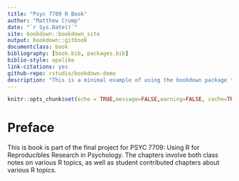 ```yaml
--- 
title: "Psyc 7709 R Book"
author: "Matthew Crump"
date: "`r Sys.Date()`"
site: bookdown::bookdown_site
output: bookdown::gitbook
documentclass: book
bibliography: [book.bib, packages.bib]
biblio-style: apalike
link-citations: yes
github-repo: rstudio/bookdown-demo
description: "This is a minimal example of using the bookdown package to write a book. The output format for this example is bookdown::gitbook."
---
```


```r
knitr::opts_chunk$set(echo = TRUE,message=FALSE,warning=FALSE, cache=TRUE, error=TRUE)
```

# Preface

This is book is part of the final project for PSYC 7709: Using R for Reproducibles Research in Psychology. The chapters involve both class notes on various R topics, as well as student contributed chapters about various R topics.
